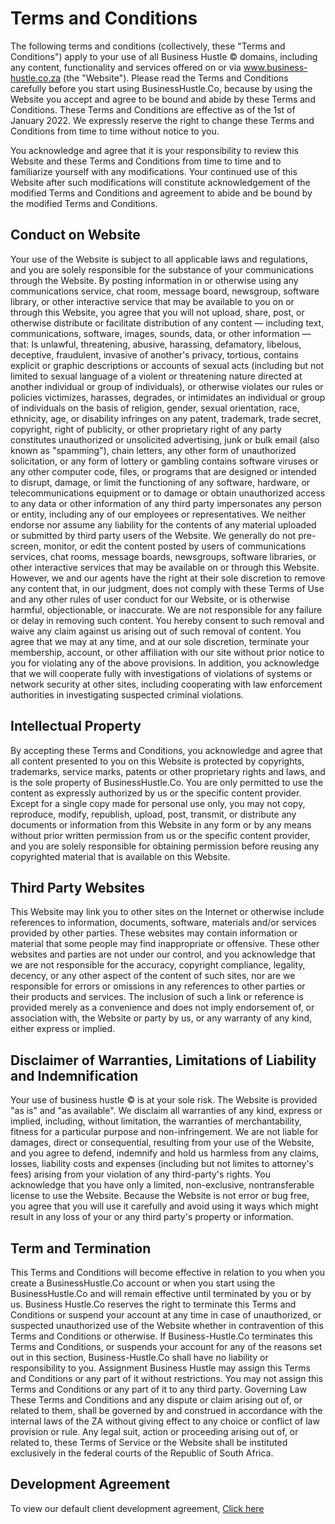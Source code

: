 # Terms and Conditions

The following terms and conditions (collectively, these "Terms and Conditions") apply to your use of all Business Hustle © domains, including any content, functionality and services offered on or via www.business-hustle.co.za (the "Website"). Please read the Terms and Conditions carefully before you start using BusinessHustle.Co, because by using the Website you accept and agree to be bound and abide by these Terms and Conditions. These Terms and Conditions are effective as of the 1st of January 2022. We expressly reserve the right to change these Terms and Conditions from time to time without notice to you. 

You acknowledge and agree that it is your responsibility to review this Website and these Terms and Conditions from time to time and to familiarize yourself with any modifications. Your continued use of this Website after such modifications will constitute acknowledgement of the modified Terms and Conditions and agreement to abide and be bound by the modified Terms and Conditions.

## Conduct on Website

Your use of the Website is subject to all applicable laws and regulations, and you are solely responsible for the substance of your communications through the Website. By posting information in or otherwise using any communications service, chat room, message board, newsgroup, software library, or other interactive service that may be available to you on or through this Website, you agree that you will not upload, share, post, or otherwise distribute or facilitate distribution of any content — including text, communications, software, images, sounds, data, or other information — that: Is unlawful, threatening, abusive, harassing, defamatory, libelous, deceptive, fraudulent, invasive of another's privacy, tortious, contains explicit or graphic descriptions or accounts of sexual acts (including but not limited to sexual language of a violent or threatening nature directed at another individual or group of individuals), or otherwise violates our rules or policies victimizes, harasses, degrades, or intimidates an individual or group of individuals on the basis of religion, gender, sexual orientation, race, ethnicity, age, or disability infringes on any patent, trademark, trade secret, copyright, right of publicity, or other proprietary right of any party constitutes unauthorized or unsolicited advertising, junk or bulk email (also known as "spamming"), chain letters, any other form of unauthorized solicitation, or any form of lottery or gambling contains software viruses or any other computer code, files, or programs that are designed or intended to disrupt, damage, or limit the functioning of any software, hardware, or telecommunications equipment or to damage or obtain unauthorized access to any data or other information of any third party impersonates any person or entity, including any of our employees or representatives. We neither endorse nor assume any liability for the contents of any material uploaded or submitted by third party users of the Website. We generally do not pre-screen, monitor, or edit the content posted by users of communications services, chat rooms, message boards, newsgroups, software libraries, or other interactive services that may be available on or through this Website. However, we and our agents have the right at their sole discretion to remove any content that, in our judgment, does not comply with these Terms of Use and any other rules of user conduct for our Website, or is otherwise harmful, objectionable, or inaccurate. We are not responsible for any failure or delay in removing such content. You hereby consent to such removal and waive any claim against us arising out of such removal of content. You agree that we may at any time, and at our sole discretion, terminate your membership, account, or other affiliation with our site without prior notice to you for violating any of the above provisions. In addition, you acknowledge that we will cooperate fully with investigations of violations of systems or network security at other sites, including cooperating with law enforcement authorities in investigating suspected criminal violations.

## Intellectual Property

By accepting these Terms and Conditions, you acknowledge and agree that all content presented to you on this Website is protected by copyrights, trademarks, service marks, patents or other proprietary rights and laws, and is the sole property of BusinessHustle.Co. You are only permitted to use the content as expressly authorized by us or the specific content provider. Except for a single copy made for personal use only, you may not copy, reproduce, modify, republish, upload, post, transmit, or distribute any documents or information from this Website in any form or by any means without prior written permission from us or the specific content provider, and you are solely responsible for obtaining permission before reusing any copyrighted material that is available on this Website.

## Third Party Websites

This Website may link you to other sites on the Internet or otherwise include references to information, documents, software, materials and/or services provided by other parties. These websites may contain information or material that some people may find inappropriate or offensive. These other websites and parties are not under our control, and you acknowledge that we are not responsible for the accuracy, copyright compliance, legality, decency, or any other aspect of the content of such sites, nor are we responsible for errors or omissions in any references to other parties or their products and services. The inclusion of such a link or reference is provided merely as a convenience and does not imply endorsement of, or association with, the Website or party by us, or any warranty of any kind, either express or implied.

## Disclaimer of Warranties, Limitations of Liability and Indemnification

Your use of business hustle © is at your sole risk. The Website is provided "as is" and "as available". We disclaim all warranties of any kind, express or implied, including, without limitation, the warranties of merchantability, fitness for a particular purpose and non-infringement. We are not liable for damages, direct or consequential, resulting from your use of the Website, and you agree to defend, indemnify and hold us harmless from any claims, losses, liability costs and expenses (including but not limites to attorney's fees) arising from your violation of any third-party's rights. You acknowledge that you have only a limited, non-exclusive, nontransferable license to use the Website. Because the Website is not error or bug free, you agree that you will use it carefully and avoid using it ways which might result in any loss of your or any third party's property or information.

## Term and Termination

This Terms and Conditions will become effective in relation to you when you create a BusinessHustle.Co account or when you start using the BusinessHustle.Co and will remain effective until terminated by you or by us. Business Hustle.Co reserves the right to terminate this Terms and Conditions or suspend your account at any time in case of unauthorized, or suspected unauthorized use of the Website whether in contravention of this Terms and Conditions or otherwise. If Business-Hustle.Co terminates this Terms and Conditions, or suspends your account for any of the reasons set out in this section, Business-Hustle.Co shall have no liability or responsibility to you. Assignment Business Hustle may assign this Terms and Conditions or any part of it without restrictions. You may not assign this Terms and Conditions or any part of it to any third party. Governing Law These Terms and Conditions and any dispute or claim arising out of, or related to them, shall be governed by and construed in accordance with the internal laws of the ZA without giving effect to any choice or conflict of law provision or rule. Any legal suit, action or proceeding arising out of, or related to, these Terms of Service or the Website shall be instituted exclusively in the federal courts of the Republic of South Africa. 

## Development Agreement

To view our default client development agreement, [Click here](https://github.com/BusinessHustle/development_agreement)
